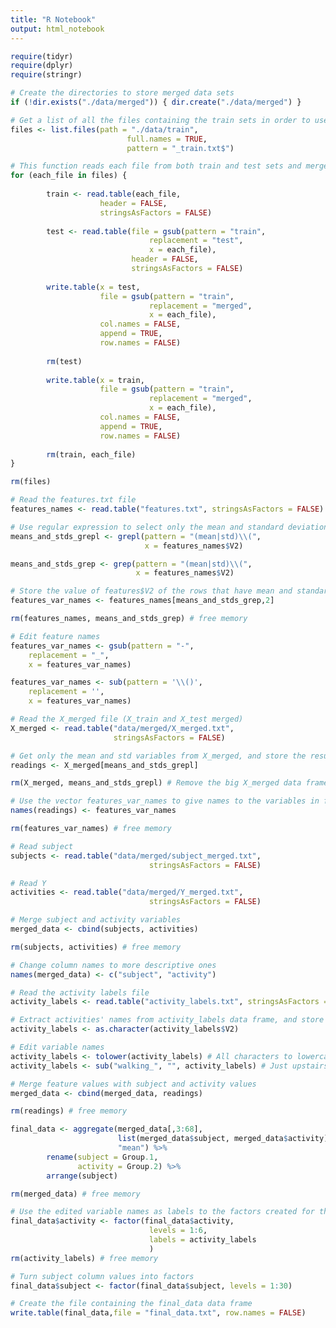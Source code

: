 ```yaml
---
title: "R Notebook"
output: html_notebook
---
```


```r
require(tidyr)
require(dplyr)
require(stringr)

# Create the directories to store merged data sets
if (!dir.exists("./data/merged")) { dir.create("./data/merged") }

# Get a list of all the files containing the train sets in order to use them as the guide to find their test sets peers
files <- list.files(path = "./data/train",
                          full.names = TRUE,
                          pattern = "_train.txt$")

# This function reads each file from both train and test sets and merge them into one dataset, creating a new file with "merged" appended to filename.
for (each_file in files) {
        
        train <- read.table(each_file,
                    header = FALSE,
                    stringsAsFactors = FALSE)
        
        test <- read.table(file = gsub(pattern = "train",
                               replacement = "test",
                               x = each_file),
                           header = FALSE,
                           stringsAsFactors = FALSE)
        
        write.table(x = test,
                    file = gsub(pattern = "train",
                               replacement = "merged",
                               x = each_file),
                    col.names = FALSE,
                    append = TRUE,
                    row.names = FALSE)
        
        rm(test)
        
        write.table(x = train,
                    file = gsub(pattern = "train",
                               replacement = "merged",
                               x = each_file),
                    col.names = FALSE,
                    append = TRUE,
                    row.names = FALSE)
        
        rm(train, each_file)
}

rm(files)

# Read the features.txt file
features_names <- read.table("features.txt", stringsAsFactors = FALSE)

# Use regular expression to select only the mean and standard deviation features names
means_and_stds_grepl <- grepl(pattern = "(mean|std)\\(",
                              x = features_names$V2)

means_and_stds_grep <- grep(pattern = "(mean|std)\\(",
                            x = features_names$V2)

# Store the value of features$V2 of the rows that have mean and standard deviation variables.
features_var_names <- features_names[means_and_stds_grep,2]

rm(features_names, means_and_stds_grep) # free memory

# Edit feature names
features_var_names <- gsub(pattern = "-",
    replacement = "_",
    x = features_var_names)

features_var_names <- sub(pattern = '\\()',
    replacement = '',
    x = features_var_names)

# Read the X_merged file (X_train and X_test merged)
X_merged <- read.table("data/merged/X_merged.txt",
                       stringsAsFactors = FALSE)

# Get only the mean and std variables from X_merged, and store the result in a new data frame, called readings 
readings <- X_merged[means_and_stds_grepl]

rm(X_merged, means_and_stds_grepl) # Remove the big X_merged data frame from memory.

# Use the vector features_var_names to give names to the variables in feature_values data frame
names(readings) <- features_var_names

rm(features_var_names) # free memory

# Read subject
subjects <- read.table("data/merged/subject_merged.txt",
                               stringsAsFactors = FALSE)

# Read Y
activities <- read.table("data/merged/Y_merged.txt",
                               stringsAsFactors = FALSE)

# Merge subject and activity variables
merged_data <- cbind(subjects, activities)

rm(subjects, activities) # free memory

# Change column names to more descriptive ones
names(merged_data) <- c("subject", "activity")

# Read the activity labels file
activity_labels <- read.table("activity_labels.txt", stringsAsFactors = FALSE)

# Extract activities' names from activity_labels data frame, and store them in a single vector to use them as labels when creating factors
activity_labels <- as.character(activity_labels$V2)

# Edit variable names
activity_labels <- tolower(activity_labels) # All characters to lowercase
activity_labels <- sub("walking_", "", activity_labels) # Just upstairs and downstairs, instead of walking_upstairs and walking_downstairs

# Merge feature values with subject and activity values
merged_data <- cbind(merged_data, readings)

rm(readings) # free memory

final_data <- aggregate(merged_data[,3:68], 
                        list(merged_data$subject, merged_data$activity),
                        "mean") %>% 
        rename(subject = Group.1,
               activity = Group.2) %>% 
        arrange(subject)

rm(merged_data) # free memory

# Use the edited variable names as labels to the factors created for the activity column of final_data
final_data$activity <- factor(final_data$activity,
                               levels = 1:6,
                               labels = activity_labels
                               )
rm(activity_labels) # free memory

# Turn subject column values into factors
final_data$subject <- factor(final_data$subject, levels = 1:30)

# Create the file containing the final_data data frame
write.table(final_data,file = "final_data.txt", row.names = FALSE)
```
